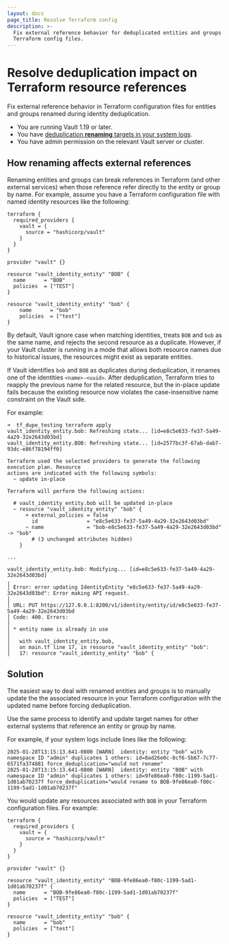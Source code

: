 ```yaml
---
layout: docs
page_title: Resolve Terraform config
description: >-
  Fix external reference behavior for deduplicated entities and groups in
  Terraform config files.
---
```


# Resolve deduplication impact on Terraform resource references

Fix external reference behavior in Terraform configuration files for entities
and groups renamed during identity deduplication.

<Tip title="Assumptions">

- You are running Vault 1.19 or later.
- You have [deduplication **renaming** targets in your system logs](/vault/docs/secrets/identity/deduplication). 
- You have admin permission on the relevant Vault server or cluster.

</Tip>


## How renaming affects external references

Renaming entities and groups can break references in Terraform (and other
external services) when those reference refer directly to the entity or group by
name. For example, assume you have a Terraform configuration file with named
identity resources like the following:

<CodeBlockConfig highlight="11,16" hideClipboard="true">

```hcl
terraform {
  required_providers {
    vault = {
      source = "hashicorp/vault"
    }
  }
}

provider "vault" {}

resource "vault_identity_entity" "BOB" {
  name      = "BOB"
  policies  = ["TEST"]
}

resource "vault_identity_entity" "bob" {
    name      = "bob"
    policies  = ["test"]
}
```

</CodeBlockConfig>

By default, Vault ignore case when matching identities, treats `BOB` and `bob`
as the same name, and rejects the second resource as a duplicate. However, if
your Vault cluster is running in a mode that allows both resource names due to
historical issues, the resources might exist as separate entities.

If Vault identifies `bob` and `BOB` as duplicates during deduplication, it
renames one of the identities `<name>-<uuid>`. After deduplication, Terraform
tries to reapply the previous name for the related resource, but the in-place
update fails because the existing resource now violates the case-insensitive
name constraint on the Vault side.

For example:

<CodeBlockConfig highlight="2,3,11,21,28" hideClipboard="true">

```
➜  tf_dupe_testing terraform apply
vault_identity_entity.bob: Refreshing state... [id=e8c5e633-fe37-5a49-4a29-32e2643d03bd]
vault_identity_entity.BOB: Refreshing state... [id=2577bc3f-67ab-dab7-93dc-e86f78194ff0]

Terraform used the selected providers to generate the following execution plan. Resource
actions are indicated with the following symbols:
  ~ update in-place

Terraform will perform the following actions:

  # vault_identity_entity.bob will be updated in-place
  ~ resource "vault_identity_entity" "bob" {
      + external_policies = false
        id                = "e8c5e633-fe37-5a49-4a29-32e2643d03bd"
      ~ name              = "bob-e8c5e633-fe37-5a49-4a29-32e2643d03bd" -> "bob"
        # (3 unchanged attributes hidden)
    }

...

vault_identity_entity.bob: Modifying... [id=e8c5e633-fe37-5a49-4a29-32e2643d03bd]
╷
│ Error: error updating IdentityEntity "e8c5e633-fe37-5a49-4a29-32e2643d03bd": Error making API request.
│
│ URL: PUT https://127.0.0.1:8200/v1/identity/entity/id/e8c5e633-fe37-5a49-4a29-32e2643d03bd
│ Code: 400. Errors:
│
│ * entity name is already in use
│
│   with vault_identity_entity.bob,
│   on main.tf line 17, in resource "vault_identity_entity" "bob":
│   17: resource "vault_identity_entity" "bob" {
```

</CodeBlockConfig>


## Solution

The easiest way to deal with renamed entities and groups is to manually update the
the associated resource in your Terraform configuration with the updated name
before forcing deduplication.

<Tip>

Use the same process to identify and update target names for other external
systems that reference an entity or group by name.

</Tip>

For example, if your system logs include lines like the following:

<CodeBlockConfig hideClipboard="true">

```text
2025-01-28T13:15:13.641-0800 [WARN]  identity: entity "bob" with namespace ID "admin" duplicates 1 others: id=8ad26e0c-8cf6-5b67-7c77-6571fa374881 force_deduplication="would not rename"
2025-01-28T13:15:13.641-0800 [WARN]  identity: entity "BOB" with namespace ID "admin" duplicates 1 others: id=9fe86ea0-f80c-1199-5ad1-1d01ab70237f force_deduplication="would rename to BOB-9fe86ea0-f80c-1199-5ad1-1d01ab70237f"
```

</CodeBlockConfig>

You would update any resources associated with `BOB` in your Terraform
configuration files. For example:

<CodeBlockConfig highlight="11,16" hideClipboard="true">

```hcl
terraform {
  required_providers {
    vault = {
      source = "hashicorp/vault"
    }
  }
}

provider "vault" {}

resource "vault_identity_entity" "BOB-9fe86ea0-f80c-1199-5ad1-1d01ab70237f" {
  name      = "BOB-9fe86ea0-f80c-1199-5ad1-1d01ab70237f"
  policies  = ["TEST"]
}

resource "vault_identity_entity" "bob" {
  name      = "bob"
  policies  = ["test"]
}
```

</CodeBlockConfig>